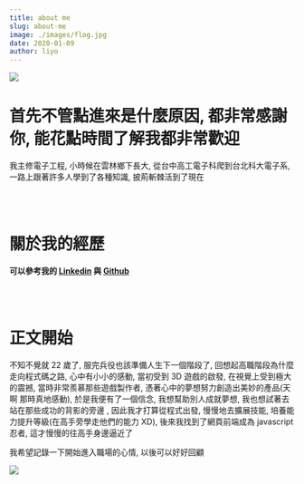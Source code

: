 ```yaml
---
title: about me
slug: about-me
image: ./images/flog.jpg
date: 2020-01-09
author: liyo
---
```


![](images/shock.jpg)

# 首先不管點進來是什麼原因, 都非常感謝你, 能花點時間了解我都非常歡迎

我主修電子工程, 小時候在雲林鄉下長大, 從台中高工電子科爬到台北科大電子系, 一路上跟著許多人學到了各種知識, 披荊斬棘活到了現在

<br />
<br />

# 關於我的經歷

**可以參考我的 [Linkedin](https://www.linkedin.com/in/liyo1242/) 與 [Github](https://github.com/liyo1242?tab=repositories)**

<br />
<br />

# 正文開始

不知不覺就 22 歲了, 服完兵役也該準備人生下一個階段了, 回想起高職階段為什麼走向程式碼之路, 心中有小小的感動, 當初受到 3D 遊戲的啟發, 在視覺上受到極大的震撼, 當時非常羨慕那些遊戲製作者, 憑著心中的夢想努力創造出美妙的產品(天啊 那時真地感動), 於是我便有了一個信念, 我想幫助別人成就夢想, 我也想試著去站在那些成功的背影的旁邊
, 因此我才打算從程式出發, 慢慢地去擴展技能, 培養能力提升等級(在高手旁學走他們的能力 XD), 後來我找到了網頁前端成為 javascript 忍者, 這才慢慢的往高手身邊逼近了

我希望記錄一下開始進入職場的心情, 以後可以好好回顧

![](images/ninja.jpg)
